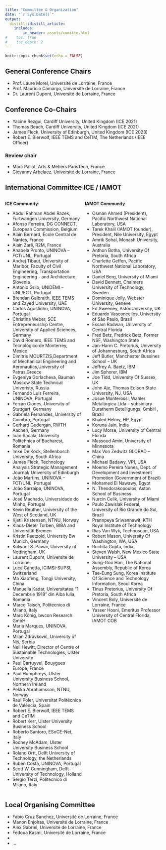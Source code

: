 ```yaml
---
title: "Committee & Organization"
date: "`r Sys.Date()`"
output:
  distill::distill_article:
    includes:
        in_header: assets/comitte.html
#    toc: true
#    toc_depth: 2
---
```


```r
knitr::opts_chunk$set(echo = FALSE)
```




## General Conference Chairs

- Prof. Laure Morel, Université de Lorraine, France
- Prof. Mauricio Camargo, Université de Lorraine, France
- Dr. Laurent Dupont, Université de Lorraine, France


## Conference Co-Chairs

- Yacine Rezgui, Cardiff University, United Kingdom (ICE 2021)
- Thomas Beach, Cardiff University, United Kingdom (ICE 2021)
- James Fleck, University of Edinburgh, United Kingdom (ICE 2023)
- Robert E. Bierwolf, IEEE TEMS and CeTIM, The Netherlands (IEEE Officer)

### Review chair
- Marc Pallot, Arts & Métiers ParisTech, France
- Giovanny Arbelaez, Université de Lorraine, France


## International Committee ICE / IAMOT

:::: {style="display: grid; grid-template-columns: 1fr 1fr; grid-column-gap: 10px;"}

::: {}

**ICE Community**:

- Abdul Rahman Abdel Razek, Furtwangen University, Germany
- Afonso Ferreira, DG CONNECT, European Commission, Belgium
- Alain Bernard, École Central de Nantes, France
- Alain Zarli, R2M, France 
- Anabela Pronto, UNINOVA – FCT/UNL, Portugal
- Andrej Tibaut, University of Maribor, Faculty of Civil Engineering, Transportation Engineering - and Architecture, Slovenia
- António Grilo, UNIDEMI – UNL/FCT, Portugal
- Brendan Galbraith, IEEE TEMS and Zayed University, UAE
- Carlos Agostinho, UNINOVA, Portugal
- Christina Weber, SCE Entrepreneurship Centre, University of Applied Sciences, Germany
- David Romero, IEEE TEMS and Tecnológico de Monterrey, Mexico
- Dimitris MOURTZIS,Department of Mechanical Engineering and Aeronautics,University of Patras,Greece
- Evgeniya Gorlacheva, Bauman Moscow State Technical Univeristy, Russia
- Fernando Luis Ferreira, UNINOVA, Portugal
- Ferran Giones, University of Stuttgart, Germany
- Gabriela Fernandes, University of Coimbra, Portugal
- Gerhard Gudergan, RWTH Aachen, Germany
- Ioan Sacala, University Politehnica of Bucharest, Romania
- Imke De Kock, Stellenbosch University, South Africa
- James Fleck, Technology Analysis  Strategic Management Journal/ University of Edinburgh
- João Martins, UNINOVA – FCT/UNL, Portugal
- João Sarraipa, UNINOVA, Portugal
- José Machado, Universidade do Minho, Portugal
- Kevin Reuther, University of the West of Scotland, UK
- Kjetil Kristensen, NTNU, Norway
- Klaus-Dieter Torben, BIBA and Universität Bremen
- Kristin Paetzold, University Bw Munich, Germany
- Kulwant S. Pawar, University of Nottingham, UK
- Laurent Dupont, Universite de Lorraine
- Luca Canetta, ICIMSI-SUPSI, Switzerland
- Ma Xiaofeng, Tongji University, China
- Manuella Kadar, Universitatea “1 Decembrie 1918" din Alba Iulia, Romania
- Marco Taisch, Politecnico di Milano, Italy
- Marc König, bwcon Research GmbH
- Maria Marques, UNINOVA, Portugal
- Milan Zdravković, University of Niš, Serbia
- Neil Hewitt, Director of Centre of Sustainable Technologies, Ulster University
- Paul Cartuyvel, Bouygues Europe, France
- Paul Humphreys, Ulster University Business School, Northern Ireland
- Pekka Abrahamsson, NTNU, Norway
- Raul Poler, Universitat Politècnica de València, Spain
- Robert E. Bierwolf, IEEE TEMS and CeTIM
- Robert Kerr, Ulster University Business School
- Roberto Santoro, ESoCE-Net, Italy
- Rodney McAdam, Ulster University Business School
- Roland Ortt, Delft University of Technology, the Netherlands
- Ruben Costa, UNINOVA, Portugal
- Scott W. Cunningham, Delft University of Technology, Holland
- Sergio Terzi, Politecnico di Milano, Italy

:::

::: {}

**IAMOT Community**

- Osman Ahmed (President), Pacific Northwest National Laboratory, USA
- Tarek Khalil (IAMOT founder), President, Nile University, Egypt
- Amrik Sohal,  Monash University, Australia
- Anthon Botha, University Of Pretoria, South Africa
- Charlette Geffen, Pacific Northwest National Laboratory, USA
- Daniel Berg, University of Miami
- David Bennett, Chalmers University of Technology, Sweden
- Dominique Jolly, Webster University, Geneve
- Ed Sweeney, AstonUniversity, UK
- Eduardo Vasconcellos, University of Sào Paulo, Brazil
- Essam Radwan, University of Central Florida
- Fred Betz, Fredrick Betz, Former NSF, Washington State
- Jan-Harm C. Pretorius, University of Johannesburg, South Africa
- Jeff Butler, Manchester Bussines School – UK
- Jeffrey A. Baetz, IBM
- Jim Sphorer, IBM
- Joe Tidd, University Of Sussex, UK
- John Aje, Thomas Edison State University, NJ, USA
- Josue Monterossi, Wahler Metalúrgica Ltda – subsidiary Duratherm Beteiligungs, GmbH , Brazil
- Khaled Helmy, HP, Egypt
- Koruna Jain, India
- Lucy Morse, University of Central Florida
- Massoud Amin, University of Minnesota
- Max Von Zedwitz GLORAD – China
- Michael Badawy,  VPI, USA
- Moemo Pereira Nunes, Dept. of Development and Investment Promotion (Government of Brazil)
- Mohamed El Nawawy, Egypt
- N. Theodorakopoulos, Aston School of Business
- Nurcin Celik, University of Miami
- Paulo Zawislak Federal, University of Rio Grande do Sul, Brazil
- Prannpeya Sriwannawit, KTH Royal Institute of Technology
- Rias Van Wyk, Technoscan, USA
- Robert Mason, University Of Washington, WA, USA
- Ruchita Gupta, India
- Steven Walsh, New Mexico State University – USA
- Sung-Goo Han, The National Assembly, Republic of Korea
- Tae-Eung Sung, Korea Institute Of Science and Technology Information, Seoul Korea
- Tinus Pretorius, University Of Pretoria, South Africa
- Vincent Boly, Université de Lorraine, France
- Yasser Hosni, Emeritus Professor University of Central Florida, IAMOT COB

:::
::::


## Local Organising Committee

- Fabio Cruz Sanchez, Université de Lorraine, France
- Manon Enjolras, Université de Lorraine, France
- Alex Gabriel, Université de Lorraine, France
- Fedoua Kasmi, Université de Lorraine, France
- 
- ...
